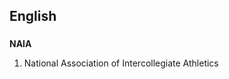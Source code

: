 {{also|naia}}
==English==
==={{initialism}}===
'''NAIA'''
# National Association of Intercollegiate Athletics